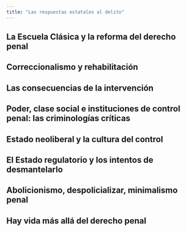 ```yaml
---
title: "Las respuestas estatales al delito"
---
```


## La Escuela Clásica y la reforma del derecho penal

## Correccionalismo y rehabilitación

## Las consecuencias de la intervención

## Poder, clase social e instituciones de control penal: las criminologías críticas

## Estado neoliberal y la cultura del control

## El Estado regulatorio y los intentos de desmantelarlo

## Abolicionismo, despolicializar, minimalismo penal

## Hay vida más allá del derecho penal
